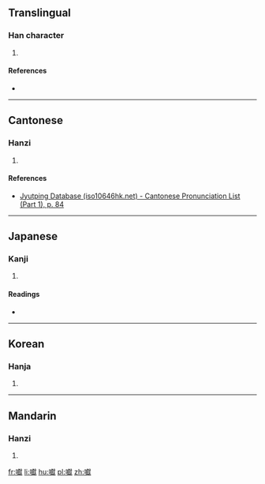 ==Translingual==

===Han character===
{{Han char|rn=30|rad=口|as=20|sn=23|four=|canj=RYBK|ids=⿰口獻}}

# {{defn|Han|sort=口20}}

====References====
* {{Han ref|kx=0215.250|dkj=04645|dj=0438.290|hdz=10708.140|uh=56D0|ud=22224}}

----

==Cantonese==

===Hanzi===
{{yue-hanzi|jyut=[[zaan3]]|y=jaan3}}

# {{defn|lang=yue|sort=口20}}

====References====
* [http://www.iso10646hk.net/jp/document/download.jsp Jyutping Database (iso10646hk.net) - Cantonese Pronunciation List (Part 1), p. 84]

----

==Japanese==

===Kanji===
{{ja-kanji|grade=|rs=口20}}

# {{defn|lang=ja|sort=口20}}

====Readings====
* {{ja-readings|on=[[さつ]] (satsu), [[ざち]] (zachi), [[がつ]] (gatsu), [[がち]] (gachi)|kun=[[こえ]] (koe), [[ただす]] (tadasu)}}

----

==Korean==

===Hanja===
{{ko-hanja|hangeul=잘|rv=jal|mr=chal}}

# {{defn|lang=ko|sort=口20}}

----

==Mandarin==

===Hanzi===
{{cmn-hanzi|pin=[[zá]] ([[za2]])|wg=tsa<sup>2</sup>}}

# {{defn|lang=cmn|sort=口20}}

[[fr:囐]]
[[li:囐]]
[[hu:囐]]
[[pl:囐]]
[[zh:囐]]